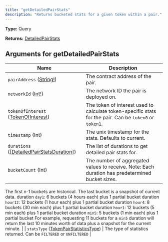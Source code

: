 ```yaml
---
title: "getDetailedPairStats"
description: "Returns bucketed stats for a given token within a pair."
---
```


**Type:** Query

**Returns:** [DetailedPairStats](/api-reference/types/detailedpairstats)

## Arguments for getDetailedPairStats

| Name | Description |
|------|-------------|
| `pairAddress` ([String!](/api-reference/types/string)) | The contract address of the pair. |
| `networkId` ([Int!](/api-reference/types/int)) | The network ID the pair is deployed on. |
| `tokenOfInterest` ([TokenOfInterest](/api-reference/types/tokenofinterest)) | The token of interest used to calculate token-specific stats for the pair. Can be `token0` or `token1`. |
| `timestamp` (Int) | The unix timestamp for the stats. Defaults to current. |
| `durations` ([[DetailedPairStatsDuration]](/api-reference/types/detailedpairstatsduration)) | The list of durations to get detailed pair stats for. |
| `bucketCount` (Int) | The number of aggregated values to receive. Note: Each duration has predetermined bucket sizes.
  The first n-1 buckets are historical. The last bucket is a snapshot of current data.
 duration `day1`: 6 buckets (4 hours each) plus 1 partial bucket
 duration `hour12`: 12 buckets (1 hour each) plus 1 partial bucket
 duration `hour4`: 8 buckets (30 min each) plus 1 partial bucket
 duration `hour1`: 12 buckets (5 min each) plus 1 partial bucket
 duration `min5`: 5 buckets (1 min each) plus 1 partial bucket
 For example, requesting 11 buckets for a `min5` duration will return the last 10 minutes worth of data plus a snapshot for the current minute. |
| `statsType` ([TokenPairStatisticsType](/api-reference/types/tokenpairstatisticstype)) | The type of statistics returned. Can be `FILTERED` or `UNFILTERED` |

